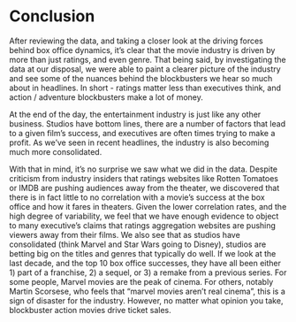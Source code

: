 # Conclusion

After reviewing the data, and taking a closer look at the driving forces behind box office dynamics, it's clear that the movie industry is driven by more than just ratings, and even genre. That being said, by investigating the data at our disposal, we were able to paint a clearer picture of the industry and see some of the nuances behind the blockbusters we hear so much about in headlines. In short - ratings matter less than executives think, and action / adventure blockbusters make a lot of money. 

At the end of the day, the entertainment industry is just like any other business. Studios have bottom lines, there are a number of factors that lead to a given film's success, and executives are often times trying to make a profit. As we've seen in recent headlines, the industry is also becoming much more consolidated. 

With that in mind, it's no surprise we saw what we did in the data. Despite criticism from industry insiders that ratings websites like Rotten Tomatoes or IMDB are pushing audiences away from the theater, we discovered that there is in fact little to no correlation with a movie's success at the box office and how it fares in theaters. Given the lower correlation rates, and the high degree of variability, we feel that we have enough evidence to object to many executive's claims that ratings aggregation websites are pushing viewers away from their films. We also see that as studios have consolidated (think Marvel and Star Wars going to Disney), studios are betting big on the titles and genres that typically do well. If we look at the last decade, and the top 10 box office successes, they have all been either 1) part of a franchise, 2) a sequel, or 3) a remake from a previous series. For some people, Marvel movies are the peak of cinema. For others, notably Martin Scorsese, who feels that "marvel movies aren't real cinema", this is a sign of disaster for the industry. However, no matter what opinion you take, blockbuster action movies drive ticket sales. 


